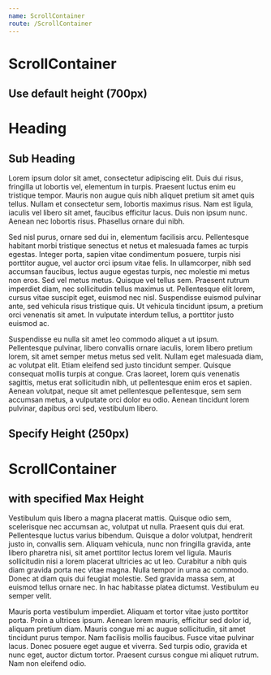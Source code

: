```yaml
---
name: ScrollContainer
route: /ScrollContainer
---
```



# ScrollContainer

## Use default height (700px)

<Playground>
  <ScrollContainer>
    <h1>Heading</h1>
    <h2>Sub Heading</h2>
    <p>
      Lorem ipsum dolor sit amet, consectetur adipiscing elit. Duis dui risus,
      fringilla ut lobortis vel, elementum in turpis. Praesent luctus enim eu
      tristique tempor. Mauris non augue quis nibh aliquet pretium sit amet quis
      tellus. Nullam et consectetur sem, lobortis maximus risus. Nam est ligula,
      iaculis vel libero sit amet, faucibus efficitur lacus. Duis non ipsum
      nunc. Aenean nec lobortis risus. Phasellus ornare dui nibh.
    </p>
    <p>
      Sed nisl purus, ornare sed dui in, elementum facilisis arcu. Pellentesque
      habitant morbi tristique senectus et netus et malesuada fames ac turpis
      egestas. Integer porta, sapien vitae condimentum posuere, turpis nisi
      porttitor augue, vel auctor orci ipsum vitae felis. In ullamcorper, nibh
      sed accumsan faucibus, lectus augue egestas turpis, nec molestie mi metus
      non eros. Sed vel metus metus. Quisque vel tellus sem. Praesent rutrum
      imperdiet diam, nec sollicitudin tellus maximus ut. Pellentesque elit
      lorem, cursus vitae suscipit eget, euismod nec nisl. Suspendisse euismod
      pulvinar ante, sed vehicula risus tristique quis. Ut vehicula tincidunt
      ipsum, a pretium orci venenatis sit amet. In vulputate interdum tellus, a
      porttitor justo euismod ac.
    </p>
    <p>
      Suspendisse eu nulla sit amet leo commodo aliquet a ut ipsum. Pellentesque
      pulvinar, libero convallis ornare iaculis, lorem libero pretium lorem, sit
      amet semper metus metus sed velit. Nullam eget malesuada diam, ac volutpat
      elit. Etiam eleifend sed justo tincidunt semper. Quisque consequat mollis
      turpis at congue. Cras laoreet, lorem quis venenatis sagittis, metus erat
      sollicitudin nibh, ut pellentesque enim eros et sapien. Aenean volutpat,
      neque sit amet pellentesque pellentesque, sem sem accumsan metus, a
      vulputate orci dolor eu odio. Aenean tincidunt lorem pulvinar, dapibus
      orci sed, vestibulum libero.
    </p>
  </ScrollContainer>
</Playground>

## Specify Height (250px)

<Playground>
  <ScrollContainer height={250}>
    <h1>ScrollContainer</h1>
    <h2>with specified Max Height</h2>
    <p>
      Vestibulum quis libero a magna placerat mattis. Quisque odio sem,
      scelerisque nec accumsan ac, volutpat ut nulla. Praesent quis dui erat.
      Pellentesque luctus varius bibendum. Quisque a dolor volutpat, hendrerit
      justo in, convallis sem. Aliquam vehicula, nunc non fringilla gravida,
      ante libero pharetra nisi, sit amet porttitor lectus lorem vel ligula.
      Mauris sollicitudin nisi a lorem placerat ultricies ac ut leo. Curabitur a
      nibh quis diam gravida porta nec vitae magna. Nulla tempor in urna ac
      commodo. Donec at diam quis dui feugiat molestie. Sed gravida massa sem,
      at euismod tellus ornare nec. In hac habitasse platea dictumst. Vestibulum
      eu semper velit.
    </p>
    <p>
      Mauris porta vestibulum imperdiet. Aliquam et tortor vitae justo porttitor
      porta. Proin a ultrices ipsum. Aenean lorem mauris, efficitur sed dolor
      id, aliquam pretium diam. Mauris congue mi ac augue sollicitudin, sit amet
      tincidunt purus tempor. Nam facilisis mollis faucibus. Fusce vitae
      pulvinar lacus. Donec posuere eget augue et viverra. Sed turpis odio,
      gravida et nunc eget, auctor dictum tortor. Praesent cursus congue mi
      aliquet rutrum. Nam non eleifend odio.
    </p>
  </ScrollContainer>
</Playground>
